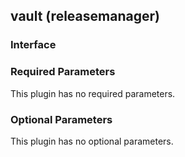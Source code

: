 ## vault (releasemanager)

### Interface

### Required Parameters

This plugin has no required parameters.

### Optional Parameters

This plugin has no optional parameters.
